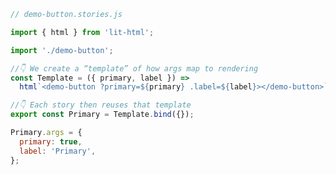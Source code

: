 ```js
// demo-button.stories.js

import { html } from 'lit-html';

import './demo-button';

//👇 We create a “template” of how args map to rendering
const Template = ({ primary, label }) =>
  html`<demo-button ?primary=${primary} .label=${label}></demo-button>`;

//👇 Each story then reuses that template
export const Primary = Template.bind({});

Primary.args = {
  primary: true,
  label: 'Primary',
};
```
